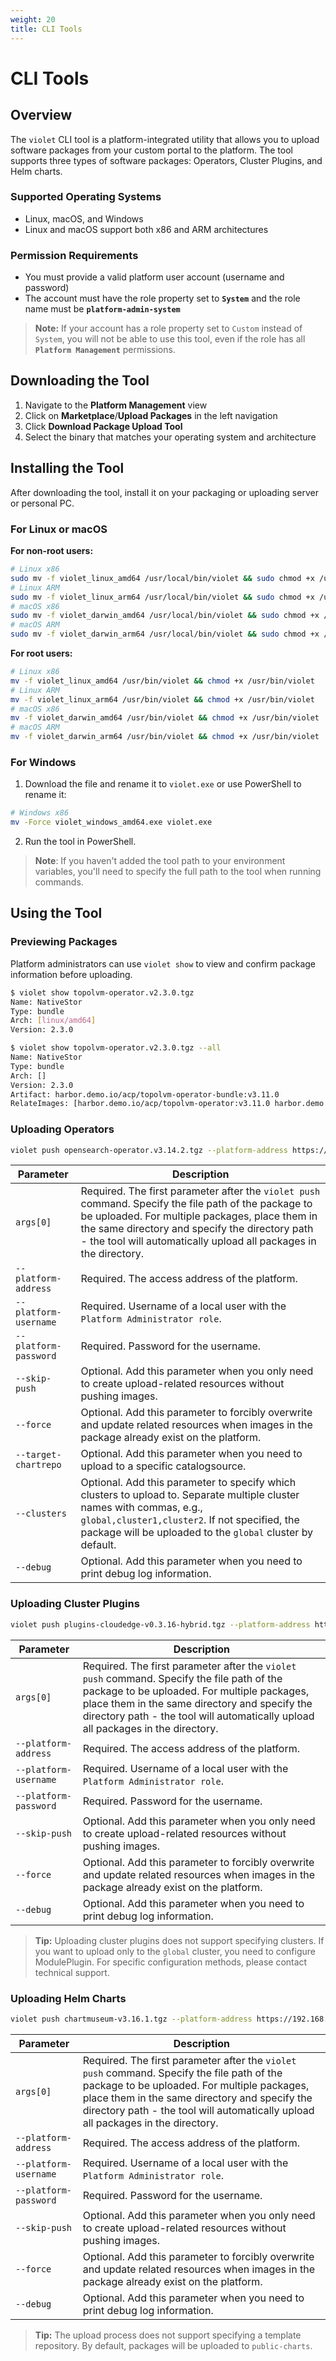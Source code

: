 ```yaml
---
weight: 20
title: CLI Tools
---
```


# CLI Tools

## Overview

The `violet` CLI tool is a platform-integrated utility that allows you to upload software packages from your custom portal to the platform. The tool supports three types of software packages: Operators, Cluster Plugins, and Helm charts.

### Supported Operating Systems
- Linux, macOS, and Windows
- Linux and macOS support both x86 and ARM architectures

### Permission Requirements
- You must provide a valid platform user account (username and password)
- The account must have the role property set to **`System`** and the role name must be **`platform-admin-system`**

> **Note:** If your account has a role property set to `Custom` instead of `System`, you will not be able to use this tool, even if the role has all **`Platform Management`** permissions.

## Downloading the Tool

1. Navigate to the **Platform Management** view
2. Click on **Marketplace**/**Upload Packages** in the left navigation
3. Click **Download Package Upload Tool**
4. Select the binary that matches your operating system and architecture

## Installing the Tool

After downloading the tool, install it on your packaging or uploading server or personal PC.

### For Linux or macOS

**For non-root users:**
```bash
# Linux x86
sudo mv -f violet_linux_amd64 /usr/local/bin/violet && sudo chmod +x /usr/local/bin/violet
# Linux ARM
sudo mv -f violet_linux_arm64 /usr/local/bin/violet && sudo chmod +x /usr/local/bin/violet
# macOS x86
sudo mv -f violet_darwin_amd64 /usr/local/bin/violet && sudo chmod +x /usr/local/bin/violet
# macOS ARM
sudo mv -f violet_darwin_arm64 /usr/local/bin/violet && sudo chmod +x /usr/local/bin/violet
```

**For root users:**
```bash
# Linux x86
mv -f violet_linux_amd64 /usr/bin/violet && chmod +x /usr/bin/violet
# Linux ARM
mv -f violet_linux_arm64 /usr/bin/violet && chmod +x /usr/bin/violet
# macOS x86
mv -f violet_darwin_amd64 /usr/bin/violet && chmod +x /usr/bin/violet
# macOS ARM
mv -f violet_darwin_arm64 /usr/bin/violet && chmod +x /usr/bin/violet
```

### For Windows

1. Download the file and rename it to `violet.exe` or use PowerShell to rename it:
```bash
# Windows x86
mv -Force violet_windows_amd64.exe violet.exe
```
2. Run the tool in PowerShell.

> **Note**: If you haven't added the tool path to your environment variables, you'll need to specify the full path to the tool when running commands.

## Using the Tool

### Previewing Packages

Platform administrators can use `violet show` to view and confirm package information before uploading.
```bash
$ violet show topolvm-operator.v2.3.0.tgz
Name: NativeStor
Type: bundle
Arch: [linux/amd64]
Version: 2.3.0

$ violet show topolvm-operator.v2.3.0.tgz --all
Name: NativeStor
Type: bundle
Arch: []
Version: 2.3.0
Artifact: harbor.demo.io/acp/topolvm-operator-bundle:v3.11.0
RelateImages: [harbor.demo.io/acp/topolvm-operator:v3.11.0 harbor.demo.io/acp/topolvm:v3.11.0 harbor.demo.io/3rdparty/k8scsi/csi-provisioner:v3.00 harbor.demo.io/3rdparty/k8scsi/csi-provisioner:v2.1.1 harbor.demo.io/3rdparty/k8scsi/csi-resizer:v1.3.0 harbor.demo.io/3rdparty/k8scsicsi-attacher:v3.3.0 harbor.demo.io/3rdparty/k8scsi/csi-snapshotter:v3.0.2 harbor.demo.io/3rdparty/k8scsi/csi-node-driver-registrar:v2.3.0 harbordemo.io/3rdparty/k8scsi/livenessprobe:v2.4.0]
```

### Uploading Operators

```bash
violet push opensearch-operator.v3.14.2.tgz --platform-address https://192.168.0.1 --platform-username <user> --platform-password <password>
```

<table style={{ borderCollapse: 'collapse', width: '100%' }}>
  <thead>
    <tr>
      <th style={{ whiteSpace: 'nowrap', padding: '8px', borderBottom: '1px solid #ddd' }}>Parameter</th>
      <th style={{ padding: '8px', borderBottom: '1px solid #ddd' }}>Description</th>
    </tr>
  </thead>
  <tbody>
    <tr>
      <td style={{ whiteSpace: 'nowrap', padding: '8px', borderBottom: '1px solid #ddd' }}><code>args[0]</code></td>
      <td style={{ padding: '8px', borderBottom: '1px solid #ddd' }}>Required. The first parameter after the <code>violet push</code> command. Specify the file path of the package to be uploaded. For multiple packages, place them in the same directory and specify the directory path - the tool will automatically upload all packages in the directory.</td>
    </tr>
    <tr>
      <td style={{ whiteSpace: 'nowrap', padding: '8px', borderBottom: '1px solid #ddd' }}><code>--platform-address</code></td>
      <td style={{ padding: '8px', borderBottom: '1px solid #ddd' }}>Required. The access address of the platform.</td>
    </tr>
    <tr>
      <td style={{ whiteSpace: 'nowrap', padding: '8px', borderBottom: '1px solid #ddd' }}><code>--platform-username</code></td>
      <td style={{ padding: '8px', borderBottom: '1px solid #ddd' }}>Required. Username of a local user with the <code>Platform Administrator role</code>.</td>
    </tr>
    <tr>
      <td style={{ whiteSpace: 'nowrap', padding: '8px', borderBottom: '1px solid #ddd' }}><code>--platform-password</code></td>
      <td style={{ padding: '8px', borderBottom: '1px solid #ddd' }}>Required. Password for the username.</td>
    </tr>
    <tr>
      <td style={{ whiteSpace: 'nowrap', padding: '8px', borderBottom: '1px solid #ddd' }}><code>--skip-push</code></td>
      <td style={{ padding: '8px', borderBottom: '1px solid #ddd' }}>Optional. Add this parameter when you only need to create upload-related resources without pushing images.</td>
    </tr>
    <tr>
      <td style={{ whiteSpace: 'nowrap', padding: '8px', borderBottom: '1px solid #ddd' }}><code>--force</code></td>
      <td style={{ padding: '8px', borderBottom: '1px solid #ddd' }}>Optional. Add this parameter to forcibly overwrite and update related resources when images in the package already exist on the platform.</td>
    </tr>
    <tr>
      <td style={{ whiteSpace: 'nowrap', padding: '8px', borderBottom: '1px solid #ddd' }}><code>--target-chartrepo</code></td>
      <td style={{ padding: '8px', borderBottom: '1px solid #ddd' }}>Optional. Add this parameter when you need to upload to a specific catalogsource.</td>
    </tr>
    <tr>
      <td style={{ whiteSpace: 'nowrap', padding: '8px', borderBottom: '1px solid #ddd' }}><code>--clusters</code></td>
      <td style={{ padding: '8px', borderBottom: '1px solid #ddd' }}>Optional. Add this parameter to specify which clusters to upload to. Separate multiple cluster names with commas, e.g., <code>global,cluster1,cluster2</code>. If not specified, the package will be uploaded to the <code>global</code> cluster by default.</td>
    </tr>
    <tr>
      <td style={{ whiteSpace: 'nowrap', padding: '8px', borderBottom: '1px solid #ddd' }}><code>--debug</code></td>
      <td style={{ padding: '8px', borderBottom: '1px solid #ddd' }}>Optional. Add this parameter when you need to print debug log information.</td>
    </tr>
  </tbody>
</table>

### Uploading Cluster Plugins

```bash
violet push plugins-cloudedge-v0.3.16-hybrid.tgz --platform-address https://192.168.0.1 --platform-username <user> --platform-password <password>
```

<table style={{ borderCollapse: 'collapse', width: '100%' }}>
  <thead>
    <tr>
      <th style={{ whiteSpace: 'nowrap', padding: '8px', borderBottom: '1px solid #ddd' }}>Parameter</th>
      <th style={{ padding: '8px', borderBottom: '1px solid #ddd' }}>Description</th>
    </tr>
  </thead>
  <tbody>
    <tr>
      <td style={{ whiteSpace: 'nowrap', padding: '8px', borderBottom: '1px solid #ddd' }}><code>args[0]</code></td>
      <td style={{ padding: '8px', borderBottom: '1px solid #ddd' }}>Required. The first parameter after the <code>violet push</code> command. Specify the file path of the package to be uploaded. For multiple packages, place them in the same directory and specify the directory path - the tool will automatically upload all packages in the directory.</td>
    </tr>
    <tr>
      <td style={{ whiteSpace: 'nowrap', padding: '8px', borderBottom: '1px solid #ddd' }}><code>--platform-address</code></td>
      <td style={{ padding: '8px', borderBottom: '1px solid #ddd' }}>Required. The access address of the platform.</td>
    </tr>
    <tr>
      <td style={{ whiteSpace: 'nowrap', padding: '8px', borderBottom: '1px solid #ddd' }}><code>--platform-username</code></td>
      <td style={{ padding: '8px', borderBottom: '1px solid #ddd' }}>Required. Username of a local user with the <code>Platform Administrator role</code>.</td>
    </tr>
    <tr>
      <td style={{ whiteSpace: 'nowrap', padding: '8px', borderBottom: '1px solid #ddd' }}><code>--platform-password</code></td>
      <td style={{ padding: '8px', borderBottom: '1px solid #ddd' }}>Required. Password for the username.</td>
    </tr>
    <tr>
      <td style={{ whiteSpace: 'nowrap', padding: '8px', borderBottom: '1px solid #ddd' }}><code>--skip-push</code></td>
      <td style={{ padding: '8px', borderBottom: '1px solid #ddd' }}>Optional. Add this parameter when you only need to create upload-related resources without pushing images.</td>
    </tr>
    <tr>
      <td style={{ whiteSpace: 'nowrap', padding: '8px', borderBottom: '1px solid #ddd' }}><code>--force</code></td>
      <td style={{ padding: '8px', borderBottom: '1px solid #ddd' }}>Optional. Add this parameter to forcibly overwrite and update related resources when images in the package already exist on the platform.</td>
    </tr>
    <tr>
      <td style={{ whiteSpace: 'nowrap', padding: '8px', borderBottom: '1px solid #ddd' }}><code>--debug</code></td>
      <td style={{ padding: '8px', borderBottom: '1px solid #ddd' }}>Optional. Add this parameter when you need to print debug log information.</td>
    </tr>
  </tbody>
</table>

> **Tip:** Uploading cluster plugins does not support specifying clusters. If you want to upload only to the `global` cluster, you need to configure ModulePlugin. For specific configuration methods, please contact technical support.

### Uploading Helm Charts

```bash
violet push chartmuseum-v3.16.1.tgz --platform-address https://192.168.0.1 --platform-username <user> --platform-password <password>
```

<table style={{ borderCollapse: 'collapse', width: '100%' }}>
  <thead>
    <tr>
      <th style={{ whiteSpace: 'nowrap', padding: '8px', borderBottom: '1px solid #ddd' }}>Parameter</th>
      <th style={{ padding: '8px', borderBottom: '1px solid #ddd' }}>Description</th>
    </tr>
  </thead>
  <tbody>
    <tr>
      <td style={{ whiteSpace: 'nowrap', padding: '8px', borderBottom: '1px solid #ddd' }}><code>args[0]</code></td>
      <td style={{ padding: '8px', borderBottom: '1px solid #ddd' }}>Required. The first parameter after the <code>violet push</code> command. Specify the file path of the package to be uploaded. For multiple packages, place them in the same directory and specify the directory path - the tool will automatically upload all packages in the directory.</td>
    </tr>
    <tr>
      <td style={{ whiteSpace: 'nowrap', padding: '8px', borderBottom: '1px solid #ddd' }}><code>--platform-address</code></td>
      <td style={{ padding: '8px', borderBottom: '1px solid #ddd' }}>Required. The access address of the platform.</td>
    </tr>
    <tr>
      <td style={{ whiteSpace: 'nowrap', padding: '8px', borderBottom: '1px solid #ddd' }}><code>--platform-username</code></td>
      <td style={{ padding: '8px', borderBottom: '1px solid #ddd' }}>Required. Username of a local user with the <code>Platform Administrator role</code>.</td>
    </tr>
    <tr>
      <td style={{ whiteSpace: 'nowrap', padding: '8px', borderBottom: '1px solid #ddd' }}><code>--platform-password</code></td>
      <td style={{ padding: '8px', borderBottom: '1px solid #ddd' }}>Required. Password for the username.</td>
    </tr>
    <tr>
      <td style={{ whiteSpace: 'nowrap', padding: '8px', borderBottom: '1px solid #ddd' }}><code>--skip-push</code></td>
      <td style={{ padding: '8px', borderBottom: '1px solid #ddd' }}>Optional. Add this parameter when you only need to create upload-related resources without pushing images.</td>
    </tr>
    <tr>
      <td style={{ whiteSpace: 'nowrap', padding: '8px', borderBottom: '1px solid #ddd' }}><code>--force</code></td>
      <td style={{ padding: '8px', borderBottom: '1px solid #ddd' }}>Optional. Add this parameter to forcibly overwrite and update related resources when images in the package already exist on the platform.</td>
    </tr>
    <tr>
      <td style={{ whiteSpace: 'nowrap', padding: '8px', borderBottom: '1px solid #ddd' }}><code>--debug</code></td>
      <td style={{ padding: '8px', borderBottom: '1px solid #ddd' }}>Optional. Add this parameter when you need to print debug log information.</td>
    </tr>
  </tbody>
</table>

> **Tip:** The upload process does not support specifying a template repository. By default, packages will be uploaded to `public-charts`.
